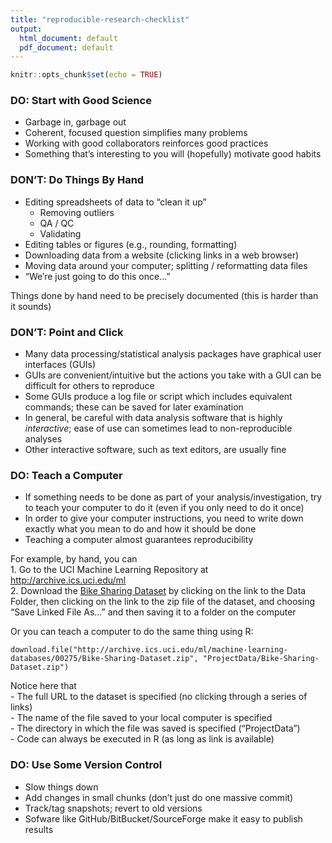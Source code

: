 ```yaml
---
title: "reproducible-research-checklist"
output:
  html_document: default
  pdf_document: default
---
```


```r
knitr::opts_chunk$set(echo = TRUE)
```

### DO: Start with Good Science  
- Garbage in, garbage out  
- Coherent, focused question simplifies many problems  
- Working with good collaborators reinforces good practices  
- Something that's interesting to you will (hopefully) motivate good habits  

### DON'T: Do Things By Hand
- Editing spreadsheets of data to "clean it up"  
    - Removing outliers  
    - QA / QC  
    - Validating  
- Editing tables or figures (e.g., rounding, formatting)  
- Downloading data from a website (clicking links in a web browser)  
- Moving data around your computer; splitting / reformatting data files  
- "We're just going to do this once..."  

Things done by hand need to be precisely documented (this is harder than it sounds)

### DON'T: Point and Click
- Many data processing/statistical analysis packages have graphical user interfaces (GUIs)  
- GUIs are convenient/intuitive but the actions you take with a GUI can be difficult for others to reproduce  
- Some GUIs produce a log file or script which includes equivalent commands; these can be saved for later examination  
- In general, be careful with data analysis software that is highly *interactive*; ease of use can sometimes lead to non-reproducible analyses  
- Other interactive software, such as text editors, are usually fine  

### DO: Teach a Computer
- If something needs to be done as part of your analysis/investigation, try to teach your computer to do it (even if you only need to do it once)  
- In order to give your computer instructions, you need to write down exactly what you mean to do and how it should be done  
- Teaching a computer almost guarantees reproducibility  

For example, by hand, you can  
1.  Go to the UCI Machine Learning Repository at [http://archive.ics.uci.edu/ml](http://archive.ics.uci.edu/ml)  
2.  Download the [Bike Sharing Dataset]() by clicking on the link to the Data Folder, then clicking on the link to the zip file of the dataset, and choosing "Save Linked File As..." and then saving it to a folder on the computer  

Or you can teach a computer to do the same thing using R:

```
download.file("http://archive.ics.uci.edu/ml/machine-learning-databases/00275/Bike-Sharing-Dataset.zip", "ProjectData/Bike-Sharing-Dataset.zip")
```

Notice here that  
- The full URL to the dataset is specified (no clicking through a series of links)  
- The name of the file saved to your local computer is specified  
- The directory in which the file was saved is specified ("ProjectData")  
- Code can always be executed in R (as long as link is available)

### DO: Use Some Version Control
- Slow things down  
- Add changes in small chunks (don't just do one massive commit)  
- Track/tag snapshots; revert to old versions  
- Sofware like GitHub/BitBucket/SourceForge make it easy to publish results